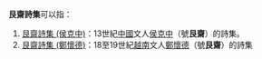 '''艮齋詩集'''可以指：

#[[艮齋詩集_(侯克中)|艮齋詩集 (侯克中)]]：13世紀[[中國|中國]]文人[[侯克中|侯克中]]（號'''艮齋'''）的詩集。
#[[艮齋詩集_(鄭懷德)|艮齋詩集 (鄭懷德)]]：18至19世紀[[越南|越南]]文人[[鄭懷德|鄭懷德]]（號'''艮齋'''）的詩集

{{disambig|Cat=四字作品消歧义}}